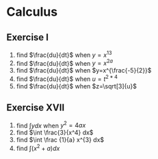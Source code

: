 Calculus
========================================================

## Exercise I
1. find $\frac{du}{dt}$ when $y=x^{13}$
2. find $\frac{du}{dt}$ when $y=x^{2a}$
3. find $\frac{du}{dt}$ when $y=x^{\frac{-5}{2}}$
4. find $\frac{du}{dt}$ when $u=t^{2*4}$
5. find $\frac{du}{dt}$ when $z=\sqrt[3]{u}$

## Exercise XVII
1. find $\int y dx$ when $y^{2}=4ax$
2. find $\int \frac{3}{x^4} dx$
3. find $\int \frac {1}{a} x^{3} dx$
4. find $\int (x^{2}+a) dx$